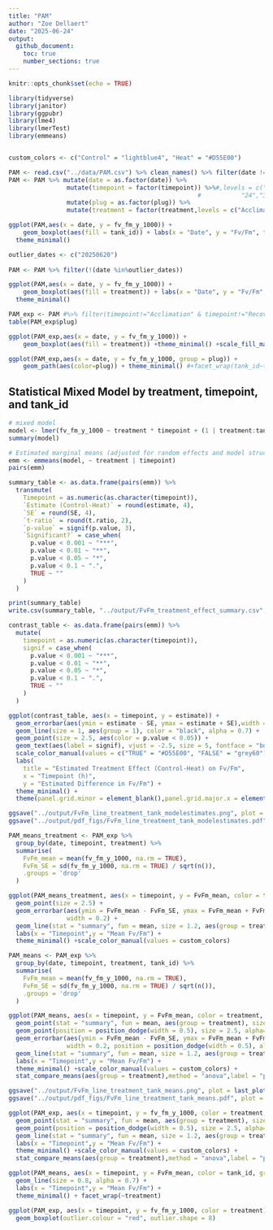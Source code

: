 ```yaml
---
title: "PAM"
author: "Zoe Dellaert"
date: "2025-06-24"
output: 
  github_document:
    toc: true
    number_sections: true
---
```


```r
knitr::opts_chunk$set(echo = TRUE)
```

```r
library(tidyverse)
library(janitor)
library(ggpubr)
library(lme4)
library(lmerTest)
library(emmeans)


custom_colors <- c("Control" = "lightblue4", "Heat" = "#D55E00")

PAM <- read.csv("../data/PAM.csv") %>% clean_names() %>% filter(date != "20250519")
PAM <- PAM %>% mutate(date = as.factor(date)) %>% 
                mutate(timepoint = factor(timepoint)) %>%#,levels = c("0","1","3","6","12",
                                                    #           "24","36","48","72","120","170"), ordered = TRUE)) %>% 
                mutate(plug = as.factor(plug)) %>%
                mutate(treatment = factor(treatment,levels = c("Acclimation","Recovery","Control","Heat", ordered=TRUE)))

ggplot(PAM,aes(x = date, y = fv_fm_y_1000)) + 
    geom_boxplot(aes(fill = tank_id)) + labs(x = "Date", y = "Fv/Fm", title = "Fv/Fm by Date and Tank") +
  theme_minimal()

outlier_dates <- c("20250620")
  
PAM <- PAM %>% filter(!(date %in%outlier_dates))

ggplot(PAM,aes(x = date, y = fv_fm_y_1000)) + 
    geom_boxplot(aes(fill = treatment)) + labs(x = "Date", y = "Fv/Fm", title = "Fv/Fm by Date and Tank") +
  theme_minimal()
```

```r
PAM_exp <- PAM #%>% filter(timepoint!="Acclimation" & timepoint!="Recovery")
table(PAM_exp$plug)

ggplot(PAM_exp,aes(x = date, y = fv_fm_y_1000)) + 
    geom_boxplot(aes(fill = treatment)) +theme_minimal() +scale_fill_manual(values = custom_colors) 

ggplot(PAM_exp,aes(x = date, y = fv_fm_y_1000, group = plug)) + 
    geom_path(aes(color=plug)) + theme_minimal() #+facet_wrap(tank_id~treatment)
```

## Statistical Mixed Model by treatment, timepoint, and tank_id

```r
# mixed model
model <- lmer(fv_fm_y_1000 ~ treatment * timepoint + (1 | treatment:tank_id), data = PAM_exp)
summary(model)

# Estimated marginal means (adjusted for random effects and model structure)
emm <- emmeans(model, ~ treatment | timepoint)
pairs(emm)
```

```r
summary_table <- as.data.frame(pairs(emm)) %>%
  transmute(
    Timepoint = as.numeric(as.character(timepoint)),
    `Estimate (Control-Heat)` = round(estimate, 4),
    `SE` = round(SE, 4),
    `t-ratio` = round(t.ratio, 2),
    `p-value` = signif(p.value, 3),
    `Significant?` = case_when(
      p.value < 0.001 ~ "***",
      p.value < 0.01 ~ "**",
      p.value < 0.05 ~ "*",
      p.value < 0.1 ~ ".",
      TRUE ~ ""
    )
  )

print(summary_table)
write.csv(summary_table, "../output/FvFm_treatment_effect_summary.csv", row.names = FALSE)
```

```r
contrast_table <- as.data.frame(pairs(emm)) %>%
  mutate(
    timepoint = as.numeric(as.character(timepoint)),
    signif = case_when(
      p.value < 0.001 ~ "***",
      p.value < 0.01 ~ "**",
      p.value < 0.05 ~ "*",
      p.value < 0.1 ~ ".",
      TRUE ~ ""
    )
  )

ggplot(contrast_table, aes(x = timepoint, y = estimate)) +
  geom_errorbar(aes(ymin = estimate - SE, ymax = estimate + SE),width = 3, alpha = 0.6) +
  geom_line(size = 1, aes(group = 1), color = "black", alpha = 0.7) +
  geom_point(size = 2.5, aes(color = p.value < 0.05)) +
  geom_text(aes(label = signif), vjust = -2.5, size = 5, fontface = "bold", color = "black") +
  scale_color_manual(values = c("TRUE" = "#D55E00", "FALSE" = "grey60"), name = "p < 0.05") +
  labs(
    title = "Estimated Treatment Effect (Control-Heat) on Fv/Fm",
    x = "Timepoint (h)",
    y = "Estimated Difference in Fv/Fm") +
  theme_minimal() +
  theme(panel.grid.minor = element_blank(),panel.grid.major.x = element_blank())

ggsave("../output/FvFm_line_treatment_tank_modelestimates.png", plot = last_plot(), width = 8, height = 4)
ggsave("../output/pdf_figs/FvFm_line_treatment_tank_modelestimates.pdf", plot = last_plot(), width = 8, height = 4)
```





```r
PAM_means_treatment <- PAM_exp %>%
  group_by(date, timepoint, treatment) %>%
  summarise(
    FvFm_mean = mean(fv_fm_y_1000, na.rm = TRUE),
    FvFm_SE = sd(fv_fm_y_1000, na.rm = TRUE) / sqrt(n()),
    .groups = 'drop'
  )

ggplot(PAM_means_treatment, aes(x = timepoint, y = FvFm_mean, color = treatment,group = treatment)) +
  geom_point(size = 2.5) +
  geom_errorbar(aes(ymin = FvFm_mean - FvFm_SE, ymax = FvFm_mean + FvFm_SE),
                width = 0.2) +
  geom_line(stat = "summary", fun = mean, size = 1.2, aes(group = treatment)) +
  labs(x = "Timepoint",y = "Mean Fv/Fm") +
  theme_minimal() +scale_color_manual(values = custom_colors)

PAM_means <- PAM_exp %>%
  group_by(date, timepoint, treatment, tank_id) %>%
  summarise(
    FvFm_mean = mean(fv_fm_y_1000, na.rm = TRUE),
    FvFm_SE = sd(fv_fm_y_1000, na.rm = TRUE) / sqrt(n()),
    .groups = 'drop'
  )

ggplot(PAM_means, aes(x = timepoint, y = FvFm_mean, color = treatment, shape = tank_id)) +
  geom_point(stat = "summary", fun = mean, aes(group = treatment), size=2.5) +
  geom_point(position = position_dodge(width = 0.5), size = 2.5, alpha=0.5) +
  geom_errorbar(aes(ymin = FvFm_mean - FvFm_SE, ymax = FvFm_mean + FvFm_SE),
                width = 0.2, position = position_dodge(width = 0.5), alpha=0.5) +
  geom_line(stat = "summary", fun = mean, size = 1.2, aes(group = treatment)) +
  labs(x = "Timepoint",y = "Mean Fv/Fm") +
  theme_minimal() +scale_color_manual(values = custom_colors) +
  stat_compare_means(aes(group = treatment),method = "anova",label = "p.format",size = 2.5)

ggsave("../output/FvFm_line_treatment_tank_means.png", plot = last_plot(), width = 8, height = 4)
ggsave("../output/pdf_figs/FvFm_line_treatment_tank_means.pdf", plot = last_plot(), width = 8, height = 4)

ggplot(PAM_exp, aes(x = timepoint, y = fv_fm_y_1000, color = treatment, shape = tank_id)) +
  geom_point(stat = "summary", fun = mean, aes(group = treatment), size=2.5) +
  geom_point(position = position_dodge(width = 0.5), size = 2.5, alpha=0.5) +
  geom_line(stat = "summary", fun = mean, size = 1.2, aes(group = treatment)) +
  labs(x = "Timepoint",y = "Mean Fv/Fm") +
  theme_minimal() +scale_color_manual(values = custom_colors) +
  stat_compare_means(aes(group = treatment),method = "anova",label = "p.format",size = 3)

ggplot(PAM_means, aes(x = timepoint, y = FvFm_mean, color = tank_id, group = tank_id)) +
  geom_line(size = 0.8, alpha = 0.7) +
  labs(x = "Timepoint",y = "Mean Fv/Fm") +
  theme_minimal() + facet_wrap(~treatment)
```

```r
ggplot(PAM_exp, aes(x = timepoint, y = fv_fm_y_1000, color = treatment)) +
  geom_boxplot(outlier.colour = "red", outlier.shape = 8) 


```

